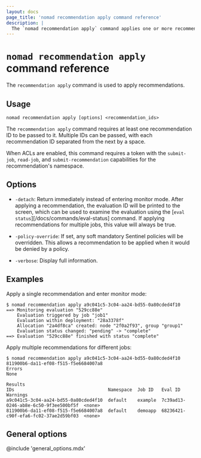 ```yaml
---
layout: docs
page_title: 'nomad recommendation apply command reference'
description: |
  The `nomad recommendation apply` command applies one or more recommendations in Nomad Enterprise.
---
```


# `nomad recommendation apply` command reference

The `recommendation apply` command is used to apply recommendations.

<EnterpriseAlert product="nomad"/>

## Usage

```plaintext
nomad recommendation apply [options] <recommendation_ids>
```

The `recommendation apply` command requires at least one recommendation ID to
be passed to it. Multiple IDs can be passed, with each recommendation ID
separated from the next by a space.

When ACLs are enabled, this command requires a token with the `submit-job`,
`read-job`, and `submit-recommendation` capabilities for the recommendation's
namespace.

## Options

- `-detach`: Return immediately instead of entering monitor mode. After applying
  a recommendation, the evaluation ID will be printed to the screen, which can
  be used to examine the evaluation using the [`eval status`][/docs/commands/eval-status] command. If applying
  recommendations for multiple jobs, this value will always be true.

- `-policy-override`: If set, any soft mandatory Sentinel policies will be
  overridden. This allows a recommendation to be applied when it would be denied
  by a policy.

- `-verbose`: Display full information.

## Examples

Apply a single recommendation and enter monitor mode:

```shell-session
$ nomad recommendation apply a9c041c5-3c04-aa24-bd55-0a80cded4f10
==> Monitoring evaluation "529cc88e"
    Evaluation triggered by job "job1"
    Evaluation within deployment: "28a3378f"
    Allocation "2a4df8ca" created: node "2f0a2f93", group "group1"
    Evaluation status changed: "pending" -> "complete"
==> Evaluation "529cc88e" finished with status "complete"
```

Apply multiple recommendations for different jobs:

```shell-session
$ nomad recommendation apply a9c041c5-3c04-aa24-bd55-0a80cded4f10 811900b6-da11-ef08-f515-f5e6684007a8
Errors
None

Results
IDs                                   Namespace  Job ID   Eval ID                               Warnings
a9c041c5-3c04-aa24-bd55-0a80cded4f10  default    example  7c39ad13-0246-ab8e-6c50-9f3ee500bf5f  <none>
811900b6-da11-ef08-f515-f5e6684007a8  default    demoapp  68236421-c90f-efa6-fc02-37ae2d59bf03  <none>
```

## General options

@include 'general_options.mdx'
